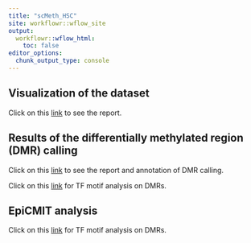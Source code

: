 ```yaml
---
title: "scMeth_HSC"
site: workflowr::wflow_site
output:
  workflowr::wflow_html:
    toc: false
editor_options:
  chunk_output_type: console
---
```



## Visualization of the dataset


Click on this [link](visualization.html) to see the report. 


## Results of the differentially methylated region (DMR) calling


Click on this [link](DMR_report.html) to see the report and annotation of DMR calling. 

Click on this [link](homer_results.html) for TF motif analysis on DMRs. 

## EpiCMIT analysis

Click on this [link](epiCMIT_score_comb.html) for TF motif analysis on DMRs. 
